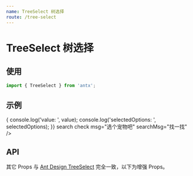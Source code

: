 ```yaml
---
name: TreeSelect 树选择
route: /tree-select
---
```



# TreeSelect 树选择

## 使用

```js
import { TreeSelect } from 'antx';
```

## 示例

<Playground>
  <TreeSelect
    data={[
      {
        value: 'tiger',
        title: '🐅 小脑斧',
        children: [{ value: 'little tiger', title: '🐅 小脑斧的儿子' }],
      },
      {
        value: 'dog',
        title: '🐶 小狗子',
        children: [{ value: 'little dog', title: '🐶 小狗子的儿子' }],
      },
      { value: 'cat', title: '🐱 小猫崽' },
    ]}
    onChange={(value, selectedOptions) => {
      console.log('value: ', value);
      console.log('selectedOptions: ', selectedOptions);
    }}
    search
    check
    msg="选个宠物吧"
    searchMsg="找一找"
  />
</Playground>

## API

其它 Props 与 [Ant Design TreeSelect](https://ant.design/components/tree-select-cn/) 完全一致，以下为增强 Props。

<PropsTable of={TreeSelect} />
